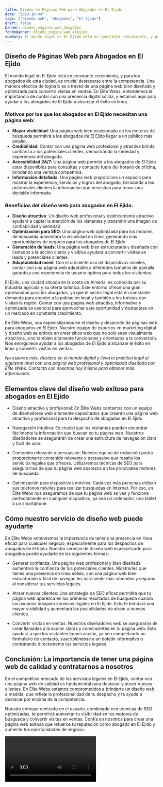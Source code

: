 ```yaml
---
title: Diseño de Páginas Web para Abogados en El Ejido
date: "2023-10-04"
tags: ["Diseño web", "Abogados", "El Ejido"]
draft: false
banner: diseño_paginas_web_abogados
fondoBanner: diseño_pagina_web_elejido
summary: El mundo legal en El Ejido está en constante crecimiento, y para los abogados de esta ciudad, es crucial destacarse entre la competencia. Una manera efectiva de lograrlo es a través de una página web bien diseñada y optimizada para convertir visitas en ventas. En Élite Webs, entendemos la importancia de contar con una presencia digital sólida, y estamos aquí para ayudar a los abogados de El Ejido a alcanzar el éxito en línea.
---
```



## **Diseño de Páginas Web para Abogados en El Ejido**

El mundo legal en El Ejido está en constante crecimiento, y para los abogados de esta ciudad, es crucial destacarse entre la competencia. Una manera efectiva de lograrlo es a través de una página web bien diseñada y optimizada para convertir visitas en ventas. En Élite Webs, entendemos la importancia de contar con una presencia digital sólida, y estamos aquí para ayudar a los abogados de El Ejido a alcanzar el éxito en línea.

### **Motivos por los que los abogados en El Ejido necesitan una página web:**

- **Mayor visibilidad**: Una página web bien posicionada en los motores de búsqueda permitirá a los abogados de El Ejido llegar a un público más amplio.
- **Credibilidad**: Contar con una página web profesional y atractiva brinda confianza a los potenciales clientes, demostrando la seriedad y experiencia del abogado.
- **Accesibilidad 24/7**: Una página web permite a los abogados de El Ejido estar disponibles para consultas y contacto fuera del horario de oficina, brindando una ventaja competitiva.
- **Información detallada**: Una página web proporciona un espacio para mostrar la experiencia, servicios y logros del abogado, brindando a los potenciales clientes la información que necesitan para tomar una decisión informada.

### **Beneficios del diseño web para abogados en El Ejido:**

- **Diseño atractivo**: Un diseño web profesional y estéticamente atractivo ayudará a captar la atención de los visitantes y transmitir una imagen de confiabilidad y seriedad.
- **Optimización para SEO**: Una página web optimizada para los motores de búsqueda aumentará la visibilidad en línea, generando más oportunidades de negocio para los abogados de El Ejido.
- **Generación de leads**: Una página web bien estructurada y diseñada con llamados a la acción claros y visibles ayudará a convertir visitas en leads y potenciales clientes.
- **Adaptabilidad móvil**: Con el creciente uso de dispositivos móviles, contar con una página web adaptable a diferentes tamaños de pantalla garantiza una experiencia de usuario óptima para todos los visitantes.

El Ejido, una ciudad situada en la costa de Almería, es conocida por su industria agrícola y su oferta turística. Este entorno ofrece una gran oportunidad para los abogados, ya que el sector legal está en constante demanda para atender a la población local y también a los turistas que visitan la región. Contar con una página web atractiva, informativa y optimizada es esencial para aprovechar esta oportunidad y destacarse en un mercado en constante crecimiento.

En Élite Webs, nos especializamos en el diseño y desarrollo de páginas web para abogados en El Ejido. Nuestro equipo de expertos en marketing digital y diseño web se enfoca en crear sitios web que no solo sean visualmente atractivos, sino también altamente funcionales y orientados a la conversión. Nos enorgullece ayudar a los abogados de El Ejido a alcanzar el éxito en línea y convertir visitas en ventas.

_No esperes más, destaca en el mundo digital y lleva tu práctica legal al siguiente nivel con una página web profesional y optimizada diseñada por Élite Webs. Contacta con nosotros hoy mismo para obtener más información._

<GifSeo />

<Cta />

## Elementos clave del diseño web exitoso para abogados en El Ejido

- Diseño atractivo y profesional: En Élite Webs contamos con un equipo de diseñadores web altamente capacitados que crearán una página web atractiva y profesional para tu despacho de abogados en El Ejido.

- Navegación intuitiva: Es crucial que los visitantes puedan encontrar fácilmente la información que buscan en tu página web. Nuestros diseñadores se asegurarán de crear una estructura de navegación clara y fácil de usar.

- Contenido relevante y persuasivo: Nuestro equipo de redacción podrá proporcionarte contenido relevante y persuasivo que resalte los servicios legales que ofreces. Utilizaremos técnicas de SEO para asegurarnos de que tu página web aparezca en los principales motores de búsqueda.

- Optimización para dispositivos móviles: Cada vez más personas utilizan sus teléfonos móviles para realizar búsquedas en Internet. Por eso, en Élite Webs nos aseguramos de que tu página web se vea y funcione perfectamente en cualquier dispositivo, ya sea un ordenador, una tablet o un smartphone.

## Cómo nuestro servicio de diseño web puede ayudarte

En Élite Webs entendemos la importancia de tener una presencia en línea eficaz para cualquier negocio, especialmente para los despachos de abogados en El Ejido. Nuestro servicio de diseño web especializado para abogados puede ayudarte de las siguientes formas:

- Generar confianza: Una página web profesional y bien diseñada aumentará la confianza de tus potenciales clientes. Mostrarles que tienes una presencia en línea sólida, con una página web bien estructurada y fácil de navegar, les hará sentir más cómodos y seguros al considerar tus servicios legales.

- Atraer nuevos clientes: Una estrategia de SEO eficaz permitirá que tu página web aparezca en los primeros resultados de búsqueda cuando los usuarios busquen servicios legales en El Ejido. Esto te brindará una mayor visibilidad y aumentará las posibilidades de atraer a nuevos clientes.

- Convertir visitas en ventas: Nuestros diseñadores web se asegurarán de crear llamadas a la acción claras y convincentes en tu página web. Esto ayudará a que los visitantes tomen acción, ya sea completando un formulario de contacto, suscribiéndose a un boletín informativo o contratando directamente tus servicios legales.

## Conclusión: La importancia de tener una página web de calidad y contratarnos a nosotros

En el competitivo mercado de los servicios legales en El Ejido, contar con una página web de calidad es fundamental para destacar y atraer nuevos clientes. En Élite Webs estamos comprometidos a brindarte un diseño web a medida, que refleje la profesionalidad de tu despacho y te ayude a destacar por encima de la competencia.

Nuestro enfoque centrado en el usuario, combinado con técnicas de SEO optimizadas, te permitirá aumentar tu visibilidad en los motores de búsqueda y convertir visitas en ventas. Confía en nosotros para crear una página web exitosa que refuerce tu reputación como abogado en El Ejido y aumente tus oportunidades de negocio.

<Video />

<CtaBot job="Abogados" city="El Ejido" />

<Gmaps query="El Ejido+españa+maps" />
